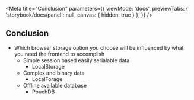 
<Meta 
  title="Conclusion" 
  parameters={{
    viewMode: 'docs',
    previewTabs: { 'storybook/docs/panel': null, canvas: { hidden: true } },
  }}
/>

## Conclusion

* Which browser storage option you choose will be influenced by what you need the frontend to accomplish
    * Simple session based easily serialable data   
        * LocalStorage
    * Complex and binary data
        * LocalForage
    * Offline available database
        * PouchDB

